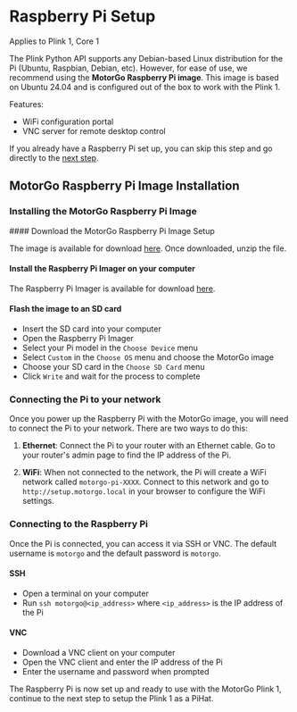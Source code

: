 
# Raspberry Pi Setup

<Callout type="info" emoji="🤖">
    Applies to Plink 1, Core 1
</Callout>

The Plink Python API supports any Debian-based Linux distribution for the Pi (Ubuntu, Raspbian, Debian, etc). However, for ease of use, we recommend using the **MotorGo Raspberry Pi image**. This image is based on Ubuntu 24.04 and is configured out of the box to work with the Plink 1.

Features:
* WiFi configuration portal
* VNC server for remote desktop control


If you already have a Raspberry Pi set up, you can skip this step and go directly to the [next step](/motorgo_plink_1/pihat/pi_setup).

## MotorGo Raspberry Pi Image Installation

### Installing the MotorGo Raspberry Pi Image

<Steps>
#### Download the MotorGo Raspberry Pi Image Setup

The image is available for download [here](/broken_link). Once downloaded, unzip the file.

#### Install the Raspberry Pi Imager on your computer

The Raspberry Pi Imager is available for download [here](https://www.raspberrypi.org/software/).

#### Flash the image to an SD card
* Insert the SD card into your computer
* Open the Raspberry Pi Imager
* Select your Pi model in the `Choose Device` menu
* Select `Custom` in the `Choose OS` menu and choose the MotorGo image
* Choose your SD card in the `Choose SD Card` menu
* Click `Write` and wait for the process to complete
</Steps>

### Connecting the Pi to your network
Once you power up the Raspberry Pi with the MotorGo image, you will need to connect the Pi to your network. There are two ways to do this:

1. **Ethernet**: Connect the Pi to your router with an Ethernet cable. Go to your router's admin page to find the IP address of the Pi.

2.  **WiFi**: When not connected to the network, the Pi will create a WiFi network called `motorgo-pi-XXXX`. Connect to this network and go to `http://setup.motorgo.local` in your browser to configure the WiFi settings.



### Connecting to the Raspberry Pi

Once the Pi is connected, you can access it via SSH or VNC. The default username is `motorgo` and the default password is `motorgo`.

#### SSH
* Open a terminal on your computer
* Run `ssh motorgo@<ip_address>` where `<ip_address>` is the IP address of the Pi

#### VNC
* Download a VNC client on your computer
* Open the VNC client and enter the IP address of the Pi
* Enter the username and password when prompted


The Raspberry Pi is now set up and ready to use with the MotorGo Plink 1, continue to the next step to setup the Plink 1 as a PiHat.